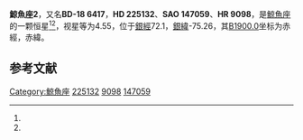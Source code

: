 {{Starbox begin
| name = 鯨魚座2
}}
{{Starbox observe
| epoch = [[J2000.0|J2000.0]]
| constell = [[鯨魚座|鯨魚座]]<ref name=SIMBAD>{{cite web
 | url=http://simbad.u-strasbg.fr/simbad/sim-id?Ident=HR+9098
 | title=Pulsating variable Star
 | publisher=Centre de Données astronomiques de Strasbourg
 | work=SIMBAD
 | accessdate=2012-07-13
 | archive-date=2016-03-16
 | archive-url=https://web.archive.org/web/20160316083549/http://simbad.u-strasbg.fr/simbad/sim-id?Ident=HR+9098
 | dead-url=no
 }}</ref><ref name=DATA>{{cite web
 | url=http://vizier.u-strasbg.fr/viz-bin/VizieR-5?-out.add=.&-source=5050&-corr=PK=HR&-out.max=9999&HR=9098
 | title=VizieR Detailed Page
 | accessdate=2012-07-13
 | archive-date=2019-08-01
 | archive-url=https://web.archive.org/web/20190801214517/http://vizier.u-strasbg.fr/viz-bin/VizieR-5?-out.add=.&-source=5050&-corr=PK=HR&-out.max=9999&HR=9098
 | dead-url=no
 }}</ref>
| 星官 = 
| ra = {{RA|0|3|44.4}}<ref name=SIMBAD /><ref name=DATA />
| dec = {{DEC|-17|20|10}}<ref name=SIMBAD /><ref name=DATA />
| appmag_v = 4.55<ref name=SIMBAD /><ref name=DATA />
}}
{{Starbox character
| class = B9.5Vn<ref name=SIMBAD /><ref name=DATA />
| b-v = -0.05<ref name=SIMBAD /><ref name=DATA />
| u-b = -0.12<ref name=SIMBAD /><ref name=DATA />
| r-i = -0.04<ref name=SIMBAD /><ref name=DATA />
| variable = 
}}
{{Starbox astrometry
| radial_v = -0.12
| prop_mo_ra = -5
| parallax = 0.007
| p_error = 
}}
{{Starbox catalog
| names =BD-18 6417，[[SAO星表|SAO]] 147059，[[HD星表|HD]] 225132，[[HR星表|HR]] 9098}}
{{Starbox reference |Simbad=HR+9098}}
{{Starbox end}}

'''鯨魚座2'''，又名'''BD-18 6417'''，'''HD 225132'''、'''SAO 147059'''、'''HR 9098'''，是[[鯨魚座|鯨魚座]]的一颗恒星<ref name=SIMBAD /><ref name=DATA />，视星等为4.55，位于[[銀道座標系|銀經]]72.1，[[銀道座標系|銀緯]]-75.26，其[[B1900.0|B1900.0]]坐标为赤經{{RA|23|58|37}}，赤緯{{DEC|-17|-75.26|33}}。

== 参考文献 ==
{{reflist}}

{{star-stub}}

{{鯨魚座恒星}}
[[Category:鯨魚座|Category:鯨魚座]]
[[Category:HD和HDE天體|225132]]
[[Category:HR天體|9098]]
[[Category:SAO天體|147059]]